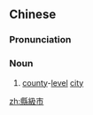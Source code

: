 {{also|县级市}}
==Chinese==
{{zh-forms|s=县级市|type=21}}

===Pronunciation===
{{zh-pron
|m=xiànjíshì
|c=jyun6 kap1 si5
|cat=n
}}

===Noun===
{{zh-noun}}

# [[county]]-[[level]] [[city]]

[[zh:縣級市]]